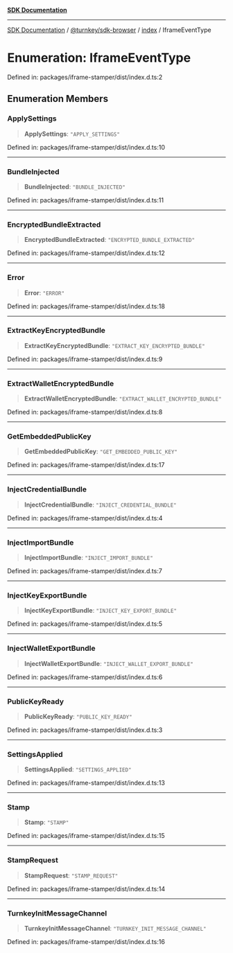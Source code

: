 [**SDK Documentation**](../../../../README.mdx)

***

[SDK Documentation](../../../../packages.mdx) / [@turnkey/sdk-browser](../../README.mdx) / [index](../README.mdx) / IframeEventType

# Enumeration: IframeEventType

Defined in: packages/iframe-stamper/dist/index.d.ts:2

## Enumeration Members

### ApplySettings

> **ApplySettings**: `"APPLY_SETTINGS"`

Defined in: packages/iframe-stamper/dist/index.d.ts:10

***

### BundleInjected

> **BundleInjected**: `"BUNDLE_INJECTED"`

Defined in: packages/iframe-stamper/dist/index.d.ts:11

***

### EncryptedBundleExtracted

> **EncryptedBundleExtracted**: `"ENCRYPTED_BUNDLE_EXTRACTED"`

Defined in: packages/iframe-stamper/dist/index.d.ts:12

***

### Error

> **Error**: `"ERROR"`

Defined in: packages/iframe-stamper/dist/index.d.ts:18

***

### ExtractKeyEncryptedBundle

> **ExtractKeyEncryptedBundle**: `"EXTRACT_KEY_ENCRYPTED_BUNDLE"`

Defined in: packages/iframe-stamper/dist/index.d.ts:9

***

### ExtractWalletEncryptedBundle

> **ExtractWalletEncryptedBundle**: `"EXTRACT_WALLET_ENCRYPTED_BUNDLE"`

Defined in: packages/iframe-stamper/dist/index.d.ts:8

***

### GetEmbeddedPublicKey

> **GetEmbeddedPublicKey**: `"GET_EMBEDDED_PUBLIC_KEY"`

Defined in: packages/iframe-stamper/dist/index.d.ts:17

***

### InjectCredentialBundle

> **InjectCredentialBundle**: `"INJECT_CREDENTIAL_BUNDLE"`

Defined in: packages/iframe-stamper/dist/index.d.ts:4

***

### InjectImportBundle

> **InjectImportBundle**: `"INJECT_IMPORT_BUNDLE"`

Defined in: packages/iframe-stamper/dist/index.d.ts:7

***

### InjectKeyExportBundle

> **InjectKeyExportBundle**: `"INJECT_KEY_EXPORT_BUNDLE"`

Defined in: packages/iframe-stamper/dist/index.d.ts:5

***

### InjectWalletExportBundle

> **InjectWalletExportBundle**: `"INJECT_WALLET_EXPORT_BUNDLE"`

Defined in: packages/iframe-stamper/dist/index.d.ts:6

***

### PublicKeyReady

> **PublicKeyReady**: `"PUBLIC_KEY_READY"`

Defined in: packages/iframe-stamper/dist/index.d.ts:3

***

### SettingsApplied

> **SettingsApplied**: `"SETTINGS_APPLIED"`

Defined in: packages/iframe-stamper/dist/index.d.ts:13

***

### Stamp

> **Stamp**: `"STAMP"`

Defined in: packages/iframe-stamper/dist/index.d.ts:15

***

### StampRequest

> **StampRequest**: `"STAMP_REQUEST"`

Defined in: packages/iframe-stamper/dist/index.d.ts:14

***

### TurnkeyInitMessageChannel

> **TurnkeyInitMessageChannel**: `"TURNKEY_INIT_MESSAGE_CHANNEL"`

Defined in: packages/iframe-stamper/dist/index.d.ts:16
